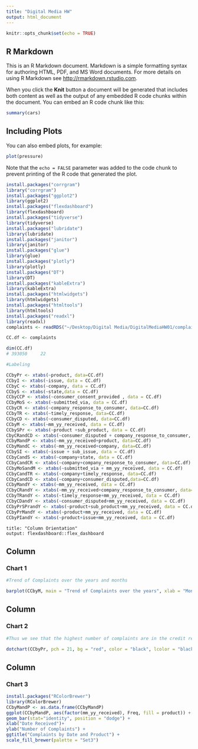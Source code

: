 ```yaml
---
title: "Digital Media HW"
output: html_document
---
```


```r
knitr::opts_chunk$set(echo = TRUE)
```

## R Markdown

This is an R Markdown document. Markdown is a simple formatting syntax for authoring HTML, PDF, and MS Word documents. For more details on using R Markdown see <http://rmarkdown.rstudio.com>.

When you click the **Knit** button a document will be generated that includes both content as well as the output of any embedded R code chunks within the document. You can embed an R code chunk like this:

```r
summary(cars)
```

## Including Plots

You can also embed plots, for example:

```r
plot(pressure)
```

Note that the `echo = FALSE` parameter was added to the code chunk to prevent printing of the R code that generated the plot.

```r
install.packages("corrgram")
library("corrgram")
install.packages("ggplot2")
library(ggplot2)
install.packages("flexdashboard")
library(flexdashboard)
install.packages("tidyverse")
library(tidyverse)
install.packages("lubridate")
library(lubridate)
install.packages("janitor")
library(janitor)
install.packages("glue")
library(glue)
install.packages("plotly")
library(plotly)
install.packages("DT")
library(DT)
install.packages("kableExtra")
library(kableExtra)
install.packages("htmlwidgets")
library(htmlwidgets)
install.packages("htmltools")
library(htmltools)
install.packages("readxl")
library(readxl)
complaints <- readRDS("~/Desktop/Digital Media/DigitalMediaHW01/complaints.rds") 

```


```r
CC.df <- complaints

dim(CC.df)
# 393050     22

#Labeling 

CCbyPr <- xtabs(~product, data=CC.df)
CCbyI <- xtabs(~issue, data = CC.df)
CCbyC <- xtabs(~company, data = CC.df)
CCbyS <- xtabs(~state,data = CC.df)
CCbyCCP <- xtabs(~consumer_consent_provided , data = CC.df)
CCbyMoS <- xtabs(~submitted_via, data = CC.df)
CCbyCR <- xtabs(~company_response_to_consumer, data=CC.df)
CCbyTR <- xtabs(~timely_response, data=CC.df)
CCbyCD <- xtabs(~consumer_disputed, data=CC.df)
CCbyM <- xtabs(~mm_yy_received, data = CC.df)
CCbySPr <- xtabs(~product +sub_product, data = CC.df)
CbyCRandCD <- xtabs(~consumer_disputed + company_response_to_consumer, data=CC.df)
CCbyMandP <- xtabs(~mm_yy_received+product, data=CC.df)
CCbyMandC <- xtabs(~mm_yy_received+company, data=CC.df)
CCbySI <- xtabs(~issue + sub_issue, data = CC.df)
CCbyCandS <- xtabs(~company+state, data = CC.df)
CCbyCandCR <- xtabs(~company+company_response_to_consumer, data=CC.df)
CCbyMoSandM <- xtabs(~submitted_via + mm_yy_received, data = CC.df)
CCbyCandTR <- xtabs(~company+timely_response, data=CC.df)
CCbyCandCD <- xtabs(~company+consumer_disputed,data=CC.df)
CCbyMandY <- xtabs(~mm_yy_received, data = CC.df)
CCbyCRandY <- xtabs(~mm_yy_received+company_response_to_consumer, data= CC.df)
CCbyTRandY <- xtabs(~timely_response+mm_yy_received, data = CC.df)
CCbyCDandY <- xtabs(~consumer_disputed+mm_yy_received, data = CC.df)
CCbyPrSPrandY <- xtabs(~product+sub_product+mm_yy_received, data = CC.df)
CCbyPrMandY <- xtabs(~product+mm_yy_received, data = CC.df)
CCbyPIandY <- xtabs(~product+issue+mm_yy_received, data = CC.df)
```

```
title: "Column Orientation"
output: flexdashboard::flex_dashboard
```

Column 
------------------

### Chart 1 

```r
#Trend of Complaints over the years and months 

barplot(CCbyM, main = "Trend of Complaints over the years", xlab = "Month and Year", ylab = "Number of complaints")
```


Column 
------------------

### Chart 2 

```r
#Thus we see that the highest number of complaints are in the credit reporting, credit repair services, or other personal consumer reports products section followed by Debt collection product, which itself is closely followed by Credit card or prepaid card.

dotchart(CCbyPr, pch = 21, bg = "red", color = "black", lcolor = "black", xlab = "Complaints", main = "Complaints by Product")
```

Column 
------------------

### Chart 3

```r
install.packages("RColorBrewer")
library(RColorBrewer)
CCbyMandP <- as.data.frame(CCbyMandP)
ggplot(CCbyMandP, aes(factor(mm_yy_received), Freq, fill = product)) + 
geom_bar(stat="identity", position = "dodge") + 
xlab("Date Received")+
ylab("Number of Complaints") +
ggtitle("Complaints by Date and Product") +
scale_fill_brewer(palette = "Set3") 
```